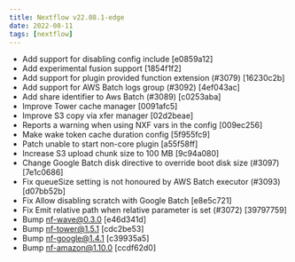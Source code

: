 ---
title: Nextflow v22.08.1-edge
date: 2022-08-11
tags: [nextflow]
---

- Add support for disabling config include [e0859a12]
- Add experimental fusion support [1854f1f2]
- Add support for plugin provided function extension (#3079) [16230c2b] <Jorge Aguilera>
- Add support for AWS Batch logs group (#3092) [4ef043ac] <Ben Sherman>
- Add share identifier to Aws Batch (#3089) [c0253aba] <Ben Sherman>
- Improve Tower cache manager [0091afc5]
- Improve S3 copy via xfer manager [02d2beae]
- Reports a warning when using NXF vars in the config [009ec256]
- Make wake token cache duration config [5f955fc9]
- Patch unable to start non-core plugin [a55f58ff]
- Increase S3 upload chunk size to 100 MB [9c94a080]
- Change Google Batch disk directive to override boot disk size (#3097) [7e1c0686] <Ben Sherman>
- Fix queueSize setting is not honoured by AWS Batch executor (#3093) [d07bb52b] <Ben Sherman>
- Fix Allow disabling scratch with Google Batch [e8e5c721]
- Fix Emit relative path when relative parameter is set (#3072) [39797759] <Jorge Aguilera>
- Bump nf-wave@0.3.0 [e46d341d]
- Bump nf-tower@1.5.1 [cdc2be53]
- Bump nf-google@1.4.1 [c39935a5]
- Bump nf-amazon@1.10.0 [ccdf62d0]
